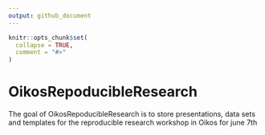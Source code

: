 ```yaml
---
output: github_document
---
```


<!-- README.md is generated from README.Rmd. Please edit that file -->

```r
knitr::opts_chunk$set(
  collapse = TRUE,
  comment = "#>"
)
```

# OikosRepoducibleResearch

<!-- badges: start -->
<!-- badges: end -->

The goal of OikosRepoducibleResearch is to store presentations, data sets and templates for the reproducible research workshop in Oikos for june 7th 
